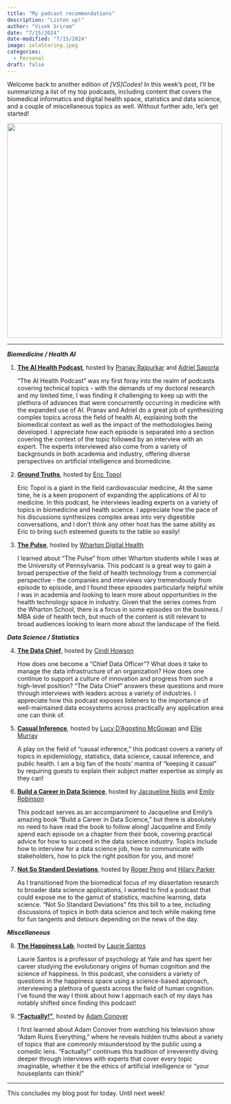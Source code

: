 ```yaml
---
title: "My podcast recommendations"
description: "Listen up!"
author: "Vivek Sriram"
date: "7/15/2024"
date-modified: "7/15/2024"
image: zolaStaring.jpeg
categories:
  - Personal
draft: false
---
```


Welcome back to another edition of *\[VS\]Codes*! In this week's post, I'll be summarizing a list of my top podcasts, including content that covers the biomedical informatics and digital health space, statistics and data science, and a couple of miscellaneous topics as well. Without further ado, let's get started!

![](mountain.jpg){width=500}

------------------------------------------------------------------------

***Biomedicine / Health AI***

1.  [**The AI Health Podcast**](https://www.linkedin.com/company/the-ai-health-podcast/), hosted by [Pranav Rajpurkar](https://dbmi.hms.harvard.edu/people/pranav-rajpurkar) and [Adriel Saporta](https://asaporta.github.io)

    "The AI Health Podcast" was my first foray into the realm of podcasts covering technical topics - with the demands of my doctoral research and my limited time, I was finding it challenging to keep up with the plethora of advances that were concurrently occurring in medicine with the expanded use of AI. Pranav and Adriel do a great job of synthesizing complex topics across the field of health AI, explaining both the biomedical context as well as the impact of the methodologies being developed. I appreciate how each episode is separated into a section covering the context of the topic followed by an interview with an expert. The experts interviewed also come from a variety of backgrounds in both academia and industry, offering diverse perspectives on artificial intelligence and biomedicine.

2.  [**Ground Truths**](https://erictopol.substack.com), hosted by [Eric Topol](https://en.wikipedia.org/wiki/Eric_Topol)

    Eric Topol is a giant in the field cardiovascular medicine, At the same time, he is a keen proponent of expanding the applications of AI to medicine. In this podcast, he interviews leading experts on a variety of topics in biomedicine and health science. I appreciate how the pace of his discussions synthesizes complex areas into very digestible conversations, and I don't think any other host has the same ability as Eric to bring such esteemed guests to the table so easily!

3.  [**The Pulse**](https://medium.com/wharton-pulse-podcast), hosted by [Wharton Digital Health](https://whartondigitalhealthclub.org)

    I learned about "The Pulse" from other Wharton students while I was at the University of Pennsylvania. This podcast is a great way to gain a broad perspective of the field of health technology from a commercial perspective - the companies and interviews vary tremendously from episode to episode, and I found these episodes particularly helpful while I was in academia and looking to learn more about opportunities in the health technology space in industry. Given that the series comes from the Wharton School, there is a focus in some episodes on the business / MBA side of health tech, but much of the content is still relevant to broad audiences looking to learn more about the landscape of the field.

***Data Science / Statistics***

4.  [**The Data Chief**](https://www.thoughtspot.com/data-chief/podcast), hosted by [Cindi Howson](https://www.thoughtspot.com/author/cindi-howson)

    How does one become a "Chief Data Officer"? What does it take to manage the data infrastructure of an organization? How does one continue to support a culture of innovation and progress from such a high-level position? "The Data Chief" answers these questions and more through interviews with leaders across a variety of industries. I appreciate how this podcast exposes listeners to the importance of well-maintained data ecosystems across practically any application area one can think of.

5.  [**Casual Inference**](https://casualinfer.libsyn.com), hosted by [Lucy D'Agostino McGowan](https://www.lucymcgowan.com) and [Ellie Murray](https://www.bu.edu/sph/profile/eleanor-murray/)

    A play on the field of "causal inference," this podcast covers a variety of topics in epidemiology, statistics, data science, causal inference, and public health. I am a big fan of the hosts' mantra of "keeping it casual" by requiring guests to explain their subject matter expertise as simply as they can!

6.  [**Build a Career in Data Science**](https://podcast.bestbook.cool), hosted by [Jacqueline Nolis](https://jnolis.com) and [Emily Robinson](https://hookedondata.org/about)

    This podcast serves as an accompaniment to Jacqueline and Emily's amazing book "Build a Career in Data Science," but there is absolutely no need to have read the book to follow along! Jacqueline and Emily spend each episode on a chapter from their book, covering practical advice for how to succeed in the data science industry. Topics include how to interview for a data science job, how to communicate with stakeholders, how to pick the right position for you, and more!

7.  [**Not So Standard Deviations**](https://nssdeviations.com), hosted by [Roger Peng](https://rdpeng.org) and [Hilary Parker](https://hilaryparker.com)

    As I transitioned from the biomedical focus of my dissertation research to broader data science applications, I wanted to find a podcast that could expose me to the gamut of statistics, machine learning, data science. "Not So Standard Deviations" fits this bill to a tee, including discussions of topics in both data science and tech while making time for fun tangents and detours depending on the news of the day.

***Miscellaneous***

8.  [**The Happiness Lab**](https://www.pushkin.fm/podcasts/the-happiness-lab-with-dr-laurie-santos), hosted by [Laurie Santos](https://www.drlauriesantos.com)

    Laurie Santos is a professor of psychology at Yale and has spent her career studying the evolutionary origins of human cognition and the science of happiness. In this podcast, she considers a variety of questions in the happiness space using a science-based approach, interviewing a plethora of guests across the field of human cognition. I've found the way I think about how I approach each of my days has notably shifted since finding this podcast!

9.  [**"Factually!"**](https://headgum.com/factually-with-adam-conover), hosted by [Adam Conover](https://www.adamconover.net)

    I first learned about Adam Conover from watching his television show "Adam Ruins Everything," where he reveals hidden truths about a variety of topics that are commonly misunderstood by the public using a comedic lens. "Factually!" continues this tradition of irreverently diving deeper through interviews with experts that cover every topic imaginable, whether it be the ethics of artificial intelligence or "your houseplants can think!"

----------------------------------------------------------------------------------------

This concludes my blog post for today. Until next week!
